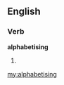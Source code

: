 ==English==

===Verb===
'''alphabetising'''

# {{present participle of|[[alphabetise]]}}

[[my:alphabetising]]